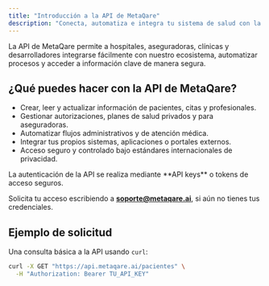 ```yaml
---
title: "Introducción a la API de MetaQare"
description: "Conecta, automatiza e integra tu sistema de salud con la API de MetaQare."
---
```


<Note>
  La API de MetaQare permite a hospitales, aseguradoras, clínicas y desarrolladores integrarse fácilmente con nuestro ecosistema, automatizar procesos y acceder a información clave de manera segura.
</Note>

## ¿Qué puedes hacer con la API de MetaQare?

- Crear, leer y actualizar información de pacientes, citas y profesionales.
- Gestionar autorizaciones, planes de salud privados y para aseguradoras.
- Automatizar flujos administrativos y de atención médica.
- Integrar tus propios sistemas, aplicaciones o portales externos.
- Acceso seguro y controlado bajo estándares internacionales de privacidad.

<Card title="Autenticación" icon="leaf" href="https://github.com/mintlify/starter/blob/main/api-reference/openapi.json">
  La autenticación de la API se realiza mediante **API keys** o tokens de acceso seguros.

  Solicita tu acceso escribiendo a [**soporte@metaqare.ai**](mailto:soporte@metaqare.ai), si aún no tienes tus credenciales.
</Card>

## Ejemplo de solicitud

Una consulta básica a la API usando `curl`:

```bash
curl -X GET "https://api.metaqare.ai/pacientes" \
  -H "Authorization: Bearer TU_API_KEY"